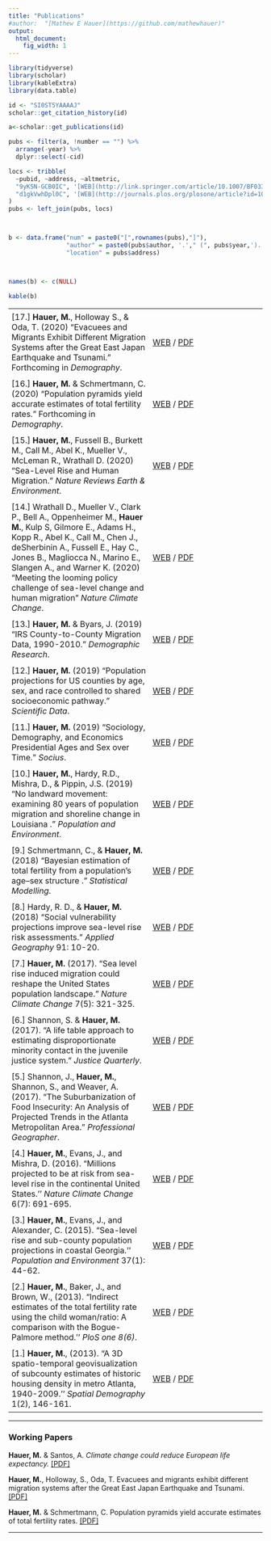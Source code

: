 ```yaml
---
title: "Publications"
#author:  "[Mathew E Hauer](https://github.com/mathewhauer)"
output:
  html_document:
    fig_width: 1
---
```


```r
library(tidyverse)
library(scholar)
library(kableExtra)
library(data.table)

id <- "SI0ST5YAAAAJ"
scholar::get_citation_history(id)

a<-scholar::get_publications(id)

pubs <- filter(a, !number == "") %>%
  arrange(-year) %>%
  dplyr::select(-cid)

locs <- tribble(
  ~pubid, ~address, ~altmetric,
  "9yKSN-GCB0IC", '[WEB](http://link.springer.com/article/10.1007/BF03354895) / [PDF](./papers/2013-SpatDemHauer.pdf)', '<div data-badge-popover="right" data-badge-type="donut" data-doi="10.1177/1471082X18801450" data-hide-no-mentions="true" class="altmetric-embed"></div>',
  "d1gkVwhDpl0C", '[WEB](http://journals.plos.org/plosone/article?id=10.1371/journal.pone.0067226) / [PDF](./papers/2013-PlosOneHauer.pdf)', '<div data-badge-popover="right" data-badge-type="donut" data-doi="10.1371/journal.pone.0067226" data-hide-no-mentions="true" class="altmetric-embed"></div>' 
)
pubs <- left_join(pubs, locs)



b <- data.frame("num" = paste0("[",rownames(pubs),"]"), 
                "author" = paste0(pubs$author, '.'," (", pubs$year,'). "' ,pubs$title,'." ', pubs$journal,' ', pubs$number),
                "location" = pubs$address)



names(b) <- c(NULL)


```

```r
kable(b)

```


<script type='text/javascript' src='https://d1bxh8uas1mnw7.cloudfront.net/assets/embed.js'></script>
<style type="text/css">
table.padded-table td { padding:6px; min-width:100px }
</style>


<table class="padded-table">



 <tr><td>[17.]  **Hauer, M.**, Holloway S., & Oda, T. (2020)  "Evacuees and Migrants Exhibit Different Migration Systems after the Great East Japan Earthquake and Tsunami." Forthcoming in *Demography*. </td><td>[WEB](https://osf.io/preprints/socarxiv/76y5z/) / [PDF]()</td><td></td></tr>

 <tr><td>[16.]  **Hauer, M.** & Schmertmann, C. (2020)  "Population pyramids yield accurate estimates of total fertility rates." Forthcoming in *Demography*. </td><td>[WEB](https://osf.io/preprints/socarxiv/2f3v6/) / [PDF]()</td><td></td></tr>
 
 <tr><td>[15.]  **Hauer, M.**, Fussell B., Burkett M., Call M., Abel K., Mueller V., McLeman R., Wrathall D. (2020) “Sea-Level Rise and Human Migration.” *Nature Reviews Earth & Environment*. </td><td>[WEB](https://www.nature.com/articles/s43017-019-0002-9) / [PDF](./papers/2019-NREEHauer.pdf)</td><td><div data-badge-popover="right" data-badge-type="donut" data-doi="10.1038/s43017-019-0002-9" data-hide-no-mentions="true" class="altmetric-embed"></div></td></tr>
 
<tr><td>[14.]  Wrathall D., Mueller V., Clark P., Bell A., Oppenheimer M., **Hauer M.**, Kulp S, Gilmore E.,
Adams H., Kopp R., Abel K., Call M., Chen J., deSherbinin A., Fussell E., Hay C., Jones B.,
Magliocca N., Marino E., Slangen A., and Warner K. (2020) "Meeting the looming policy challenge of
sea-level change and human migration" *Nature Climate Change*. </td><td>[WEB](https://www.nature.com/articles/s41558-019-0640-4) / [PDF](./papers/2019-NCLIMWrathall.pdf)</td><td><div data-badge-popover="right" data-badge-type="donut" data-doi="10.1038/s41558-019-0640-4" data-hide-no-mentions="true" class="altmetric-embed"></div></td></tr>

 <tr><td>[13.]  **Hauer, M.** & Byars, J. (2019)  "IRS County-to-County Migration Data, 1990-2010." *Demographic Research*. </td><td>[WEB](https://www.demographic-research.org/volumes/vol40/40/default.htm) / [PDF](./papers/2020-DemResHauer.pdf)</td><td><div data-badge-popover="right" data-badge-type="donut" data-doi="10.4054/DemRes.2019.40.40" data-hide-no-mentions="true" class="altmetric-embed"></div></td></tr>

 <tr><td>[12.]  **Hauer, M.** (2019)  "Population projections for US counties by age, sex, and race controlled to shared socioeconomic pathway." *Scientific Data*. </td><td>[WEB](https://www.nature.com/articles/sdata20195) / [PDF](./papers/2019-SciDataHauer.pdf)</td><td><div data-badge-popover="right" data-badge-type="donut" data-doi="10.1038/sdata.2019.5" data-hide-no-mentions="true" class="altmetric-embed"></div></td></tr>

 <tr><td>[11.]  **Hauer, M.** (2019)  "Sociology, Demography, and Economics Presidential Ages and Sex over Time." *Socius*. </td><td>[WEB](https://journals.sagepub.com/doi/abs/10.1177/2378023118825221) / [PDF](./papers/2019-SociusHauer.pdf)</td><td><div data-badge-popover="right" data-badge-type="donut" data-doi="10.1177/2378023118825221" data-hide-no-mentions="true" class="altmetric-embed"></div></td></tr>

 <tr><td>[10.]  **Hauer, M.**, Hardy, R.D., Mishra, D., & Pippin, J.S. (2019)  "No landward movement: examining 80 years of population migration and shoreline change in Louisiana ." *Population and Environment*. </td><td>[WEB](https://link.springer.com/article/10.1007/s11111-019-00315-8) / [PDF](./papers/2019-PopEnvHauer.pdf)</td><td><div data-badge-popover="right" data-badge-type="donut" data-doi="10.1007/s11111-019-00315-8" data-hide-no-mentions="true" class="altmetric-embed"></div></td></tr>

 <tr><td>[9.] Schmertmann, C., & **Hauer, M.** (2018)  "Bayesian estimation of total fertility from a population's age–sex structure ." *Statistical Modelling*. </td><td>[WEB](https://journals.sagepub.com/doi/10.1177/1471082X18801450) / [PDF](./papers/2018-StatisticalModelling.pdf)</td><td><div data-badge-popover="right" data-badge-type="donut" data-doi="10.1177/1471082X18801450" data-hide-no-mentions="true" class="altmetric-embed"></div></td></tr>

 <tr><td>[8.] Hardy, R. D., & **Hauer, M.** (2018) "Social vulnerability projections improve sea-level rise risk assessments." *Applied Geography* 91: 10-20. </td><td>[WEB](https://www.sciencedirect.com/science/article/pii/S0143622817309189) / [PDF](./papers/2018-AppliedGeographerHardyHauer.pdf)</td><td><div data-badge-popover="right" data-badge-type="donut" data-doi="https://doi.org/10.1016/j.apgeog.2017.12.019" data-hide-no-mentions="true" class="altmetric-embed"></div></td></tr>
  <tr><td>[7.] **Hauer, M.** (2017). "Sea level rise induced migration could reshape the United States population landscape." *Nature Climate Change*  7(5): 321-325.  </td><td>[WEB](http://dx.doi.org/10.1038/nclimate3271) / [PDF](./papers/2017-NCLIMHauerREDUCED.pdf)</td><td><div data-badge-popover="right" data-badge-type="donut" data-doi="10.1038/nclimate3271" data-hide-no-mentions="true" class="altmetric-embed"></div></td></tr>
  <tr><td>[6.] Shannon, S. & **Hauer, M.** (2017). "A life table approach to estimating disproportionate minority contact in the juvenile justice system." *Justice Quarterly*.  </td><td>[WEB](http://www.tandfonline.com/doi/full/10.1080/07418825.2017.1315163) / [PDF](./papers/2017-JusticeQuarterlyShannonHauer.pdf)</td><td><div data-badge-popover="right" data-badge-type="donut" data-doi="10.1080/07418825.2017.1315163" data-hide-no-mentions="true" class="altmetric-embed"></div></td></tr>
  <tr><td>[5.] Shannon, J., **Hauer, M.**, Shannon, S., and Weaver, A. (2017). "The Suburbanization of Food Insecurity: An Analysis of Projected     Trends in the Atlanta Metropolitan Area." *Professional Geographer*.  </td><td>[WEB](http://www.tandfonline.com/doi/full/10.1080/00330124.2017.1325751) / [PDF](./papers/2017-ProGeographerShannonHauer.pdf)</td><td><div data-badge-popover="right" data-badge-type="donut" data-doi="10.1080/00330124.2017.1325751" data-hide-no-mentions="true" class="altmetric-embed"></div></td></tr> 
   <tr><td>[4.] **Hauer, M.**, Evans, J., and Mishra, D. (2016). "Millions projected to be at risk from sea-level rise in the continental United States.'' *Nature Climate Change* 6(7): 691-695. </td><td> [WEB](http://www.nature.com/nclimate/journal/v6/n7/full/nclimate2961.html) / [PDF](./papers/2016-NCLIMHauer.pdf)</td><td><div data-badge-popover="right" data-badge-type="donut" data-doi="10.1038/nclimate2961" data-hide-no-mentions="true" class="altmetric-embed"></div></td></tr>  
   <tr><td>[3.] **Hauer, M.**, Evans, J., and Alexander, C. (2015). "Sea-level rise and sub-county population projections in coastal Georgia.''  *Population and Environment* 37(1): 44-62.</td> <td> [WEB](http://link.springer.com/article/10.1007/s11111-015-0233-8) / [PDF](./papers/2015-POENHauer.pdf)</td><td><div data-badge-popover="right" data-badge-type="donut" data-doi="10.1007/s11111-015-0233-8" data-hide-no-mentions="true" class="altmetric-embed"></div></td></tr> 
       
 <tr><td>[2.] **Hauer, M.**, Baker, J., and Brown, W., (2013). "Indirect estimates of the total fertility rate using the child  woman/ratio: A comparison with the Bogue-Palmore method.'' *PloS one 8(6)*.</td><td> [WEB](http://journals.plos.org/plosone/article?id=10.1371/journal.pone.0067226) / [PDF](./papers/2013-PlosOneHauer.pdf)</td><td><div data-badge-popover="right" data-badge-type="donut" data-doi="10.1371/journal.pone.0067226" data-hide-no-mentions="true" class="altmetric-embed"></div></td></tr>        
 <tr><td>[1.] **Hauer, M.**, (2013). "A 3D spatio-temporal geovisualization of subcounty estimates of historic housing density in metro Atlanta, 1940-2009.'' *Spatial Demography* 1(2), 146-161.</td><td> [WEB](http://link.springer.com/article/10.1007/BF03354895) / [PDF](./papers/2013-SpatDemHauer.pdf)</td><td><div data-badge-popover="right" data-badge-type="donut" data-doi="10.1007/BF03354895" data-hide-no-mentions="true" class="altmetric-embed"></div></td></tr>      
  
</table>

----

### Working Papers

**Hauer, M.** & Santos, A. *Climate change could reduce European life expectancy.*  [[PDF]](https://osf.io/preprints/socarxiv/ngtxr)

**Hauer, M.**, Holloway, S., Oda, T. Evacuees and migrants exhibit different migration systems after the Great East Japan Earthquake and Tsunami.[[PDF]](https://osf.io/preprints/socarxiv/76y5z/)
    
**Hauer, M.** & Schmertmann, C. Population pyramids yield accurate estimates of total fertility rates. [[PDF]](https://osf.io/preprints/socarxiv/2f3v6/)

----
